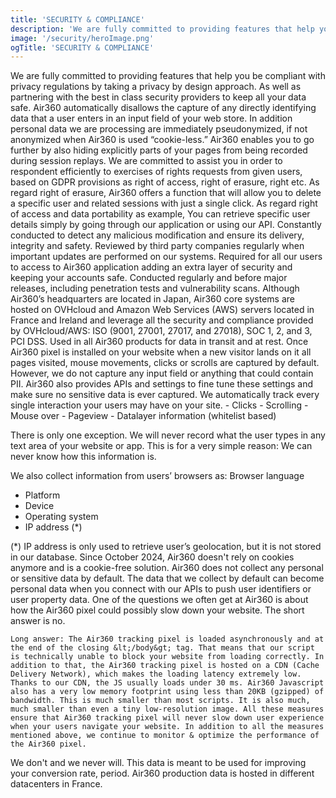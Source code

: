 ```yaml
---
title: 'SECURITY & COMPLIANCE'
description: 'We are fully committed to providing features that help you be compliant with GDPR by taking a privacy by design approach. As well as partnering with the best in class security providers to keep all your data safe.'
image: '/security/heroImage.png'
ogTitle: 'SECURITY & COMPLIANCE'
---
```


<BlockHeroWithImage title="Committed to Privacy & Security" src='/security/heroImage.png'>
  We are fully committed to providing features that help you be compliant with privacy regulations by taking a privacy by design approach. As well as partnering with the best in class security providers to keep all your data safe.
</BlockHeroWithImage>

<BlockSection>
  <Security lang="en" />
</BlockSection>

<BlockSection>
  <EnabledCompliance lang="en" />
</BlockSection>

<GalleryBlocks title='Air360 privacy features' dense>
  <Block title='Privacy by default – minimization' icon='user-shield'>
    Air360 automatically disallows the capture of any directly identifying data that a user enters in an input field of your web store. In addition personal data we are processing
are immediately pseudonymized, if not anonymized when Air360 is used “cookie-less.”
  </Block>
  <Block title='Restrict specific data acquisition' icon='person-sign'>
    Air360 enables you to go further by also hiding explicitly parts of your pages from being recorded during session replays.
  </Block>
  <Block title='Exercises of right' icon='person-circle-minus'>
    We are committed to assist you in order to respondent efficiently to exercises of rights requests from given users,  based on GDPR provisions as right of access, right of erasure, right 
    etc. As regard right of erasure, Air360 offers a function that will allow you to delete a specific user and related 
    sessions with just a single click. As regard right of access and data portability as example, You can retrieve specific user details simply by going through our application or using our API.
  </Block>
</GalleryBlocks>

<BlockSection>
  <SecureData lang="en" />
</BlockSection>

<GalleryBlocks title='Air360 Security Measures'>
  <Block title='Monitoring of our Tracking pixel' icon='monitor-waveform'>
    Constantly conducted to detect any malicious modification and ensure its delivery, integrity and safety.
  </Block>
  <Block title='Security best practices' icon='check-to-slot'>
    Reviewed by third party companies regularly when important updates are performed on our systems.
  </Block>
  <Block title='Multi-Factor Authentication (MFA)' icon='laptop-mobile'>
    Required for all our users to access to Air360 application adding an extra layer of security and keeping your accounts safe.
  </Block>
  <Block title='Third-party security audits' icon='camera-cctv'>
    Conducted regularly and before major releases, including penetration tests and vulnerability scans.
  </Block>
  <Block title='Customer data processed & stored in the EU' icon='server'>
    Although Air360’s headquarters are located in Japan, Air360 core systems are hosted on OVHcloud and Amazon Web Services (AWS) servers located in France and Ireland and leverage all the security and compliance provided by OVHcloud/AWS: ISO (9001, 27001, 27017, and 27018), SOC 1, 2, and 3, PCI DSS.
  </Block>
  <Block title='State-of-the-art encryption' icon='binary-lock'>
    Used in all Air360 products for data in transit and at rest.
  </Block>
</GalleryBlocks>

<BlockFeature title='FAQs'>
  <MdxAccordion title='How does Air360 work?'>Once Air360 pixel is installed on your website when a new visitor lands on it all pages visited, mouse movements, clicks or scrolls are captured by default. However, we do not capture any input field or anything that could contain PII. Air360 also provides APIs and settings to fine tune these settings and make sure no sensitive data is ever captured.</MdxAccordion>
  <MdxAccordion title='What data is collected?'>
  We automatically track every single interaction your users may have on your site.
  - Clicks
  - Scrolling
  - Mouse over
  - Pageview
  - Datalayer information (whitelist based)

  There is only one exception. We will never record what the user types in any text area of your website or app. This is for a very simple reason: We can never know how this information is.

  We also collect information from users’ browsers as:
  Browser language
  - Platform
  - Device
  - Operating system
  - IP address (*)

  (*) IP address is only used to retrieve user’s geolocation, but it is not stored in our database.
  </MdxAccordion>
  <MdxAccordion title='What types of cookies are used?'>Since October 2024, Air360 doesn't rely on cookies anymore and is a cookie-free solution.</MdxAccordion>
  <MdxAccordion title='Do we collect personal data?'>Air360 does not collect any personal or sensitive data by default. The data that we collect by default can become personal data when you connect with our APIs to push user identifiers or user property data.</MdxAccordion>
  <MdxAccordion title='Does Air360 makes your website or app slower?'>
    One of the questions we often get at Air360 is about how the Air360 pixel could possibly slow down your website. The short answer is no.

    Long answer: The Air360 tracking pixel is loaded asynchronously and at the end of the closing &lt;/body&gt; tag. That means that our script is technically unable to block your website from loading correctly. In addition to that, the Air360 tracking pixel is hosted on a CDN (Cache Delivery Network), which makes the loading latency extremely low. Thanks to our CDN, the JS usually loads under 30 ms. Air360 Javascript also has a very low memory footprint using less than 20KB (gzipped) of bandwidth. This is much smaller than most scripts. It is also much, much smaller than even a tiny low-resolution image. All these measures ensure that Air360 tracking pixel will never slow down user experience when your users navigate your website. In addition to all the measures mentioned above, we continue to monitor & optimize the performance of the Air360 pixel.
  </MdxAccordion>
  <MdxAccordion title='Does Air360 sell data?'>We don't and we never will. This data is meant to be used for improving your conversion rate, period.</MdxAccordion>
  <MdxAccordion title='Where is Air360 data stored? (Data Hosting and Storage)'>Air360 production data is hosted in different datacenters in France.</MdxAccordion>
</BlockFeature>

